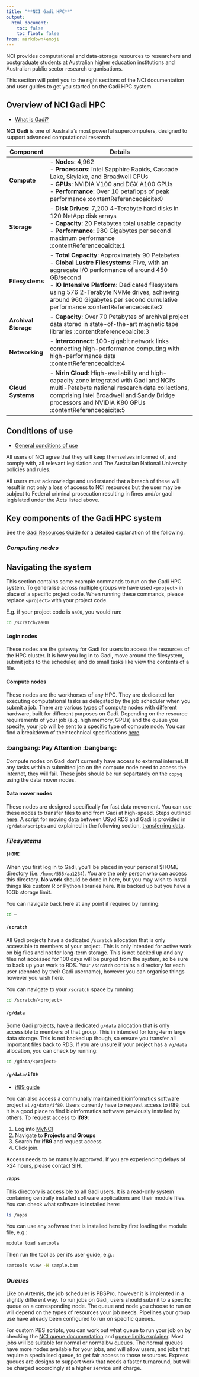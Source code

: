 ```yaml
---
title: "**NCI Gadi HPC**"
output:
  html_document:
    toc: false
    toc_float: false
from: markdown+emoji
---
```


NCI provides computational and data-storage resources to researchers and postgraduate students at Australian higher education institutions and Australian public sector research organisations.

This section will point you to the right sections of the NCI documentation and user guides to get you started on the Gadi HPC system.

## Overview of NCI Gadi HPC

- [What is Gadi?](https://opus.nci.org.au/spaces/Help/pages/236881323/What+is+Gadi+...)

**NCI Gadi** is one of Australia's most powerful supercomputers, designed to support advanced computational research. 

| **Component** | **Details**                                                                                                                                                                                                                   |
|---------------|-------------------------------------------------------------------------------------------------------------------------------------------------------------------------------------------------------------------------------|
| **Compute**   | - **Nodes**: 4,962<br>- **Processors**: Intel Sapphire Rapids, Cascade Lake, Skylake, and Broadwell CPUs<br>- **GPUs**: NVIDIA V100 and DGX A100 GPUs<br>- **Performance**: Over 10 petaflops of peak performance :contentReference[oaicite:0]{index=0} |
| **Storage**   | - **Disk Drives**: 7,200 4-Terabyte hard disks in 120 NetApp disk arrays<br>- **Capacity**: 20 Petabytes total usable capacity<br>- **Performance**: 980 Gigabytes per second maximum performance :contentReference[oaicite:1]{index=1}             |
| **Filesystems** | - **Total Capacity**: Approximately 90 Petabytes<br>- **Global Lustre Filesystems**: Five, with an aggregate I/O performance of around 450 GB/second<br>- **IO Intensive Platform**: Dedicated filesystem using 576 2-Terabyte NVMe drives, achieving around 960 Gigabytes per second cumulative performance :contentReference[oaicite:2]{index=2} |
| **Archival Storage** | - **Capacity**: Over 70 Petabytes of archival project data stored in state-of-the-art magnetic tape libraries :contentReference[oaicite:3]{index=3} |
| **Networking** | - **Interconnect**: 100-gigabit network links connecting high-performance computing with high-performance data :contentReference[oaicite:4]{index=4} |
| **Cloud Systems** | - **Nirin Cloud**: High-availability and high-capacity zone integrated with Gadi and NCI's multi-Petabyte national research data collections, comprising Intel Broadwell and Sandy Bridge processors and NVIDIA K80 GPUs :contentReference[oaicite:5]{index=5} |


## Conditions of use 

- [General conditions of use](https://opus.nci.org.au/spaces/Help/pages/230490621/Conditions+of+Use+and+Policies...)

All users of NCI agree that they will keep themselves informed of, and comply with, all relevant legislation and The Australian National University policies and rules. 

All users must acknowledge and understand that a breach of these will result in not only a loss of access to NCI resources but the user may be subject to Federal criminal prosecution resulting in fines and/or gaol legislated under the Acts listed above.


## **Key components of the Gadi HPC system**

See the [Gadi Resources Guide](https://opus.nci.org.au/pages/viewpage.action?pageId=236880086) for a detailed explanation of the following.

### ***Computing nodes***

::: {.callout-note}

## Navigating the system

This section contains some example commands to run on the Gadi HPC system. To generalise across multiple groups we have used `<project>` in place of a specific project code. When running these commands, please replace `<project>` with your project code. 

E.g. if your project code is `aa00`, you would run:

```bash
cd /scratch/aa00
```
:::

#### Login nodes 

These nodes are the gateway for Gadi for users to access the resources of the HPC cluster. It is how you log in to Gadi, move around the filesystem, submit jobs to the scheduler, and do small tasks like view the contents of a file. 

#### Compute nodes 

These nodes are the workhorses of any HPC. They are dedicated for executing computational tasks as delegated by the job scheduler when you submit a job. There are various types of compute nodes with different hardware, built for different purposes on Gadi. Depending on the resource requirements of your job (e.g. high memory, GPUs) and the queue you specify, your job will be sent to a specific type of compute node. You can find a breakdown of their technical specifications [here](https://nci.org.au/our-systems/hpc-systems). 

::: {.callout-warning}
### :bangbang: Pay Attention :bangbang:
Compute nodes on Gadi don't currently have access to external internet. If any tasks within a submitted job on the compute node need to access the internet, they will fail. These jobs should be run separtately on the `copyq` using the data mover nodes. 
:::

#### Data mover nodes 

These nodes are designed specifically for fast data movement. You can use these nodes to transfer files to and from Gadi at high-speed. Steps outlined [here](https://opus.nci.org.au/pages/viewpage.action?pageId=236880317). A script for moving data between USyd RDS and Gadi is provided in `/g/data/scripts` and explained in the following section, [transferring data](./data_transfer.qmd).

### ***Filesystems***

#### `$HOME`

When you first log in to Gadi, you'll be placed in your personal $HOME directory (i.e. `/home/555/aa1234`). You are the only person who can access this directory. **No work** should be done in here, but you may wish to install things like custom R or Python libraries here. It is backed up but you have a 10Gb storage limit. 

You can navigate back here at any point if required by running: 

```bash
cd ~
```

#### `/scratch`

All Gadi projects have a dedicated `/scratch` allocation that is only accessible to members of your project. This is only intended for active work on big files and not for long-term storage. This is not backed up and any files not accessed for 100 days will be purged from the system, so be sure to back up your work to RDS. Your `/scratch` contains a directory for each user (denoted by their Gadi username), however you can organise things however you wish here. 

You can navigate to your `/scratch` space by running:

```bash
cd /scratch/<project>
```

#### `/g/data`

Some Gadi projects, have a dedicated `g/data` allocation that is only accessible to members of that group. This in intended for long-term large data storage. This is not backed up though, so ensure you transfer all important files back to RDS. If you are unsure if your project has a `/g/data` allocation, you can check by running:

```bash
cd /gdata/<project>
```

#### `/g/data/if89`

- [if89 guide](https://australianbiocommons.github.io/ables/if89/)

You can also access a communally maintained bioinformatics software project at `/g/data/if89`. Users currently have to request access to if89, but it is a good place to find bioinformatics software previously installed by others. To request access to __if89__:

1. Log into [MyNCI](https://my.nci.org.au/mancini/login?next=/mancini/) 
2. Navigate to __Projects and Groups__
3. Search for __if89__ and request access
4. Click join. 

Access needs to be manually approved. If you are experiencing delays of >24 hours, please contact SIH. 

#### `/apps`

This directory is accessible to all Gadi users. It is a read-only system containing centrally installed software applications and their module files. You can check what software is installed here: 

```bash
ls /apps
```

You can use any software that is installed here by first loading the module file, e.g.: 

```bash
module load samtools
```

Then run the tool as per it's user guide, e.g.:

```bash
samtools view -H sample.bam
```

### ***Queues***

Like on Artemis, the job scheduler is PBSPro, however it is implented in a slightly different way. To run jobs on Gadi, users should submit to a specific queue on a corresponding node. The queue and node you choose to run on will depend on the types of resources your job needs. Pipelines your group use have already been configured to run on specific queues. 

For custom PBS scripts, you can work out what queue to run your job on by checking the [NCI queue documentation](https://opus.nci.org.au/pages/viewpage.action?pageId=236880996) and [queue limits explainer](https://opus.nci.org.au/pages/viewpage.action?pageId=236881198). Most jobs will be suitable for normal or normalbw queues. The normal queues have more nodes available for your jobs, and will allow users, and jobs that require a specialised queue, to get fair access to those resources. Express queues are designs to support work that needs a faster turnaround, but will be charged accordingly at a higher service unit charge.  
